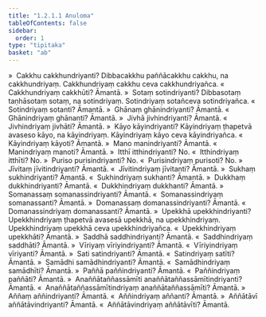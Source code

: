 ```yaml
---
title: "1.2.1.1 Anuloma"
tableOfContents: false
sidebar:
  order: 1
type: "tipitaka"
basket: "ab"
---
```



<DynamicBreadcrumb />

<Division number="94">

<Paragraph number="558">
»  Cakkhu cakkhundriyanti?
</Paragraph>

<Paragraph number="559">
Dibbacakkhu paññācakkhu cakkhu, na cakkhundriyaṃ. Cakkhundriyaṃ cakkhu ceva cakkhundriyañca.
</Paragraph>

<Paragraph number="560">
«  Cakkhundriyaṃ cakkhūti? Āmantā.
</Paragraph>

<Paragraph number="561">
»  Sotaṃ sotindriyanti?
</Paragraph>

<Paragraph number="562">
Dibbasotaṃ taṇhāsotaṃ sotaṃ, na sotindriyaṃ. Sotindriyaṃ sotañceva sotindriyañca.
</Paragraph>

<Paragraph number="563">
«  Sotindriyaṃ sotanti? Āmantā.
</Paragraph>

<Paragraph number="564">
»  Ghānaṃ ghānindriyanti? Āmantā.
</Paragraph>

<Paragraph number="565">
«  Ghānindriyaṃ ghānanti? Āmantā.
</Paragraph>

<Paragraph number="566">
»  Jivhā jivhindriyanti? Āmantā.
</Paragraph>

<Paragraph number="567">
«  Jivhindriyaṃ jivhāti? Āmantā.
</Paragraph>

<Paragraph number="568">
»  Kāyo kāyindriyanti?
</Paragraph>

<Paragraph number="569">
Kāyindriyaṃ ṭhapetvā avaseso kāyo, na kāyindriyaṃ. Kāyindriyaṃ kāyo ceva kāyindriyañca.
</Paragraph>

<Paragraph number="570">
«  Kāyindriyaṃ kāyoti? Āmantā.
</Paragraph>

<Paragraph number="571">
»  Mano manindriyanti? Āmantā.
</Paragraph>

<Paragraph number="572">
«  Manindriyaṃ manoti? Āmantā.
</Paragraph>

<Paragraph number="573">
»  Itthī itthindriyanti? No.
</Paragraph>

<Paragraph number="574">
«  Itthindriyaṃ itthīti? No.
</Paragraph>

<Paragraph number="575">
»  Puriso purisindriyanti? No.
</Paragraph>

<Paragraph number="576">
«  Purisindriyaṃ purisoti? No.
</Paragraph>

<Paragraph number="577">
»  Jīvitaṃ jīvitindriyanti? Āmantā.
</Paragraph>

<Paragraph number="578">
«  Jīvitindriyaṃ jīvitanti? Āmantā.
</Paragraph>

<Paragraph number="579">
»  Sukhaṃ sukhindriyanti? Āmantā.
</Paragraph>

<Paragraph number="580">
«  Sukhindriyaṃ sukhanti? Āmantā.
</Paragraph>

<Paragraph number="581">
»  Dukkhaṃ dukkhindriyanti? Āmantā.
</Paragraph>

<Paragraph number="582">
«  Dukkhindriyaṃ dukkhanti? Āmantā.
</Paragraph>

<Paragraph number="583">
»  Somanassaṃ somanassindriyanti? Āmantā.
</Paragraph>

<Paragraph number="584">
«  Somanassindriyaṃ somanassanti? Āmantā.
</Paragraph>

<Paragraph number="585">
»  Domanassaṃ domanassindriyanti? Āmantā.
</Paragraph>

<Paragraph number="586">
«  Domanassindriyaṃ domanassanti? Āmantā.
</Paragraph>

<Paragraph number="587">
»  Upekkhā upekkhindriyanti?
</Paragraph>

<Paragraph number="588">
Upekkhindriyaṃ ṭhapetvā avasesā upekkhā, na upekkhindriyaṃ. Upekkhindriyaṃ upekkhā ceva upekkhindriyañca.
</Paragraph>

<Paragraph number="589">
«  Upekkhindriyaṃ upekkhāti? Āmantā.
</Paragraph>

<Paragraph number="590">
»  Saddhā saddhindriyanti? Āmantā.
</Paragraph>

<Paragraph number="591">
«  Saddhindriyaṃ saddhāti? Āmantā.
</Paragraph>

<Paragraph number="592">
»  Vīriyaṃ vīriyindriyanti? Āmantā.
</Paragraph>

<Paragraph number="593">
«  Vīriyindriyaṃ vīriyanti? Āmantā.
</Paragraph>

<Paragraph number="594">
»  Sati satindriyanti? Āmantā.
</Paragraph>

<Paragraph number="595">
«  Satindriyaṃ satīti? Āmantā.
</Paragraph>

<Paragraph number="596">
»  Samādhi samādhindriyanti? Āmantā.
</Paragraph>

<Paragraph number="597">
«  Samādhindriyaṃ samādhīti? Āmantā.
</Paragraph>

<Paragraph number="598">
»  Paññā paññindriyanti? Āmantā.
</Paragraph>

<Paragraph number="599">
«  Paññindriyaṃ paññāti? Āmantā.
</Paragraph>

<Paragraph number="600">
»  Anaññātaññassāmīti anaññātaññassāmītindriyanti? Āmantā.
</Paragraph>

<Paragraph number="601">
«  Anaññātaññassāmītindriyaṃ anaññātaññassāmīti? Āmantā.
</Paragraph>

<Paragraph number="602">
»  Aññaṃ aññindriyanti? Āmantā.
</Paragraph>

<Paragraph number="603">
«  Aññindriyaṃ aññanti? Āmantā.
</Paragraph>

<Paragraph number="604">
»  Aññātāvī aññātāvindriyanti? Āmantā.
</Paragraph>

<Paragraph number="605">
«  Aññātāvindriyaṃ aññātāvīti? Āmantā.
</Paragraph>
</Division>